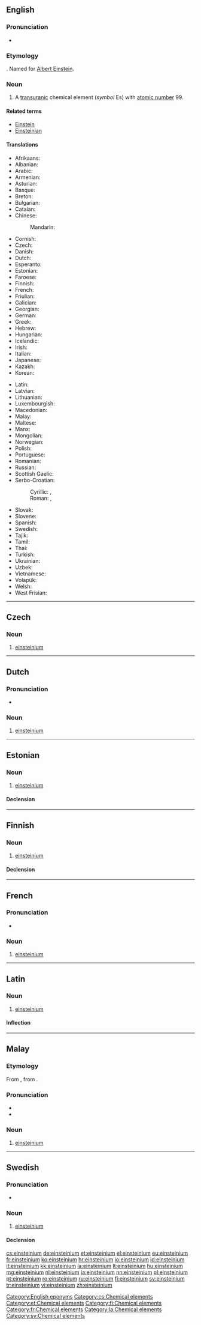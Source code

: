 {{also|Einsteinium}}
==English==
{{elements|Es|californium|Cf|fermium|Fm}}

===Pronunciation===
* {{a|US}} {{IPA|/aɪnˈstaɪniəm/}}

===Etymology===
{{suffix|Einstein|ium}}. Named for [[w:Albert Einstein|Albert Einstein]].

===Noun===
{{en-noun|-}}
{{wikipedia}}

# A [[transuranic]] chemical element (''symbol'' Es) with [[atomic number]] 99.

====Related terms====
* [[w:Albert Einstein|Einstein]]
* [[Einsteinian]]

====Translations====
{{trans-top|element with atomic number 99}}
* Afrikaans: {{t-|af|einsteinium}}
* Albanian: {{t-|sq|ajnshtajnium}}
* Arabic: {{t-|ar|اينشتنيوم|m|tr=’einshtéiniyum}}
* Armenian: {{t-|hy|էյնշտեյնիում|tr=ēynšteynium}}
* Asturian: {{t-|ast|einsteniu|m}}
* Basque: {{t-|eu|einstenioa}}
* Breton: {{t-|br|einsteiniom}}
* Bulgarian: {{t-|bg|айнштайний|tr=ajnštájnij}}
* Catalan: {{t-|ca|einsteini|m}}
* Chinese:
*: Mandarin: {{t|cmn|锿|tr=āi}}
* Cornish: {{t-|kw|eynsteynyum}}
* Czech: {{t+|cs|einsteinium}}
* Danish: {{t-|da|einsteinium}}
* Dutch: {{t+|nl|einsteinium|n}}
* Esperanto: {{t-|eo|ejnŝtejnio}}
* Estonian: {{t+|et|einsteinium}}
* Faroese: {{t-|fo|einsteinium}}
* Finnish: {{t+|fi|einsteinium}}
* French: {{t+|fr|einsteinium|m}}
* Friulian: {{tø|fur|einsteni}}
* Galician: {{t+|gl|einstenio|m}}
* Georgian: {{t-|ka|ეინშტეინიუმი|tr=einšteiniumi}}
* German: {{t+|de|Einsteinium|n}}
* Greek: {{t+|el|αϊνστάνιο|n|tr=aïnstánio}}
* Hebrew: {{t-|he|אינשטייניום|tr=aynshtayniyum}}
* Hungarian: {{t+|hu|einsteinium}}
* Icelandic: {{t+|is|einsteinín}}
* Irish: {{t-|ga|éinstéiniam}}
* Italian: {{t+|it|einstenio|m}}
* Japanese: {{t+|ja|アインスタイニウム|tr=ainsutainiumu}}
* Kazakh: {{t|kk|эйнштейний|tr=eynšteynii}}
* Korean: {{t+|ko|아인시타이늄|tr=ainsitainyum|sc=Hang}}
{{trans-mid}}
* Latin: {{t+|la|einsteinium}}
* Latvian: {{t-|lv|einšteinijs}}
* Lithuanian: {{t+|lt|einšteinis}}
* Luxembourgish: {{t-|lb|Einsteinium}}
* Macedonian: {{t-|mk|аjнштаjниум|tr=ajnštájnium}}
* Malay: {{t-|ms|einsteinium}}
* Maltese: {{t-|mt|ejnstenjum}}
* Manx: {{t-|gv|einsteinium}}
* Mongolian: {{t-|mn|эйнштейни|tr=eynšteyni}}
* Norwegian: {{t-|no|einsteinium}}
* Polish: {{t+|pl|einstein|m}}
* Portuguese: {{t+|pt|einstânio|m}}
* Romanian: {{t+|ro|einsteiniu|n}}
* Russian: {{t+|ru|эйнштейний|m|tr=ejnštéjnij}}
* Scottish Gaelic: {{t-|gd|einstèiniam}}
* Serbo-Croatian:
*: Cyrillic: {{t-|sh|еинстеиниј|sc=Cyrl}}, {{t-|sh|аjнштаjниjум|sc=Cyrl}}
*: Roman: {{t-|sh|einsteinij}}, {{t-|sh|ajnštajnijum}}
* Slovak: {{t-|sk|einsteinium}}
* Slovene: {{t-|sl|ajnštajnij}}
* Spanish: {{t+|es|einstenio|m}}
* Swedish: {{t+|sv|einsteinium}}
* Tajik: {{t-|tg|e'nshte'ni'|sc=Latn}}
* Tamil: {{t-|ta|ஐன்ஸ்டீனியம்|tr=ainsţīniyam}}
* Thai: {{t-|th|ไอน์สไตเนียม|tr=aisàdtainiam}}
* Turkish: {{t+|tr|aynştaynyum}}
* Ukrainian: {{t-|uk|ейнштейнiй|m|tr=ejnštéjnij}}
* Uzbek: {{t-|uz|эйнштейний|tr=eynšteyniy}}
* Vietnamese: {{t-|vi|ensteni}}
* Volapük: {{t+|vo|länstänin}}
* Welsh: {{t-|cy|einsteiniwm}}
* West Frisian: {{t-|fy|einsteinium}}
{{trans-bottom}}

[[Category:English eponyms]]

----

==Czech==

===Noun===
{{cs-noun|g=n}}

# [[#English|einsteinium]]

[[Category:cs:Chemical elements]]

----

==Dutch==
{{wikipedia|lang=nl}}
{{elements|Es|californium|Cf|fermium|Fm|lang=nl}}

===Pronunciation===
* {{audio|Nl-einsteinium.ogg|Audio}}

===Noun===
{{nl-noun|n|-|-}}

# [[#English|einsteinium]]

----

==Estonian==

===Noun===
{{et-noun|einsteiniumi|einsteiniumi|par2=einsteiniumit}}

# [[#English|einsteinium]]

====Declension====
{{et-decl-seminar|einsteinium}}
{{et-decl-redel|einsteinium}}

[[Category:et:Chemical elements]]

----

==Finnish==
{{wikipedia|lang=fi}}

===Noun===
{{fi-noun}}

# [[#English|einsteinium]]

====Declension====
{{fi-decl-risti|einsteinium|i=0}}

[[Category:fi:Chemical elements]]

----

==French==
{{wikipedia|lang=fr}}

===Pronunciation===
* {{IPA|/ɛn.stɛn.jɔm/|lang=fr}}

===Noun===
{{fr-noun|m|-}}

# [[#English|einsteinium]]

[[Category:fr:Chemical elements]]

----

==Latin==
{{wikipedia|lang=la}}

===Noun===
{{la-noun|einsteinium|einsteinii|einsteiniī|n|second}}

# [[#English|einsteinium]]

====Inflection====
{{la-decl-2nd-N|einsteini}}

[[Category:la:Chemical elements]]

----

==Malay==
{{wikipedia|lang=ms}}
{{elements|Es|kalifornium|Cf|fermium|Fm|lang=ms}}

===Etymology===
From {{etyl|en|ms}} {{term|einsteinium|lang=en}}, from {{term|Einstein|lang=en}}.

===Pronunciation===
* {{IPA|[einsteiniom]|[einsteiniəm]|[ainstaeniəm]|lang=ms}}
* {{rhymes|iom|jom|om|lang=ms}}

===Noun===
{{head|ms|noun}}

# [[#English|einsteinium]] {{gloss|chemical element}}

----

==Swedish==

===Pronunciation===
* {{IPA|/ajnˈstajnɪɵm/|lang=sv}}

===Noun===
{{sv-noun|n|-}}

# [[#English|einsteinium]]

====Declension====
{{sv-noun-unc-irreg-n|2=einsteiniet}}

[[Category:sv:Chemical elements]]

[[cs:einsteinium]]
[[de:einsteinium]]
[[et:einsteinium]]
[[el:einsteinium]]
[[eu:einsteinium]]
[[fr:einsteinium]]
[[ko:einsteinium]]
[[hr:einsteinium]]
[[io:einsteinium]]
[[id:einsteinium]]
[[it:einsteinium]]
[[kk:einsteinium]]
[[la:einsteinium]]
[[lt:einsteinium]]
[[hu:einsteinium]]
[[mg:einsteinium]]
[[nl:einsteinium]]
[[ja:einsteinium]]
[[nn:einsteinium]]
[[pl:einsteinium]]
[[pt:einsteinium]]
[[ro:einsteinium]]
[[ru:einsteinium]]
[[fi:einsteinium]]
[[sv:einsteinium]]
[[tr:einsteinium]]
[[vi:einsteinium]]
[[zh:einsteinium]]